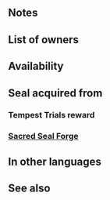 {{Passive
|name=Pegasus Flight
|type=B
|exclusive=0
|canUseMove={{MoveList|Flying}}
|canUseWeapon={{WeaponList|Melee}}
|1name=Pegasus Flight 1
|1tagid=SID_天馬行空1
|1effect=At start of combat, if unit's Spd ≥ foe's Spd-7, inflicts penalty on foe's Atk/Def during combat = 30% of difference between Res stats (unit’s Res minus foe’s Res) before combat. (Maximum penalty of -3.)
|1required=-
|1cost=60
|1promotionRarity=4
|1promotionTier=1
|properties1=random_inherit_base,random_owner
|2name=Pegasus Flight 2
|2tagid=SID_天馬行空2
|2effect=At start of combat, if unit's Spd ≥ foe's Spd-7, inflicts penalty on foe's Atk/Def during combat = 40% of difference between Res stats (unit’s Res minus foe’s Res) before combat. (Maximum penalty of -5.)
|2cost=120
|2promotionRarity=5
|2promotionTier=1
|properties2=random_inherit_base,random_owner
|3name=Pegasus Flight 3
|3tagid=SID_天馬行空3
|3effect=At start of combat, if unit's Spd ≥ foe's Spd-7, inflicts penalty on foe's Atk/Def during combat = 50% of difference between Res stats (unit’s Res minus foe’s Res) before combat. (Maximum penalty of -7.)
|3next=-
|properties3=random_inherit_base,random_owner
|4name=Pegasus Flight 4
|4tagid=SID_天馬行空4
|4cost=300
|4effect=Inflicts Atk/Def-4 on foe during combat. At start of combat, if unit's Spd ≥ foe's Spd-10, inflicts penalty on foe's Atk/Def during combat = 80% of difference between Res stats (unit's Res minus foe's Res) before combat (maximum penalty of -8), and also, if at start of combat, unit's Spd+Res > foe's Spd+Res, foe cannot make a follow-up attack.
|properties4=random_owner
|3cost=240
|properties=random_inherit_base,random_owner
}}
==Notes==
{{At start of combat}}
{{Temporary debuffs}}
{{Prevent follow-up|name=Pegasus Flight 4}}
==List of owners==
{{Skill Hero List}}
==Availability==
{{PassiveFocusList}}
{{PassiveDistributionList}}
{{PassiveCombatManualList}}
==Seal acquired from==
===Tempest Trials reward===
{{Tempest Trials seal reward}}
===[[Sacred Seal Forge]]===
{{SealCosts
|seals=Pegasus Flight 1;Pegasus Flight 2;Pegasus Flight 3
|badgeColor=Scarlet
|costs1=20;100;40
|costs2=60;200;50
|costs3=400;1000;100
}}
==In other languages==
{{OtherLanguages
|english=Pegasus Flight
|japanese=天馬行空
|german=Pegasusflug
|spanishEU=Aleteo pegaso
|spanishLA=Aleteo pegaso
|french=Envol pégase
|italian=Volo pegaso
|chineseTW=天馬行空
|portuguese=Voo pégaso
}}
==See also==
{{See also skills|cond=Description LIKE '%if unit_s Spd _ foe_s Spd%during combat =% of difference between%'}}
{{Passives Navbox|B}}
{{Seals Navbox}}
